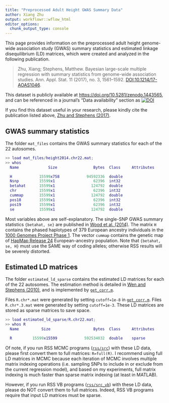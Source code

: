 ```yaml
---
title: "Preprocessed Adult Height GWAS Summary Data"
author: Xiang Zhu
output: workflowr::wflow_html
editor_options:
  chunk_output_type: console
---
```


[zenodo-height2014]: https://doi.org/10.5281/zenodo.1443565
[Zhu and Stephens (2017)]: https://projecteuclid.org/euclid.aoas/1507168840
[Wen and Stephens (2010)]: https://projecteuclid.org/euclid.aoas/1287409368 
[`get_corr.m`]: https://github.com/stephenslab/rss/blob/master/misc/get_corr.m
[`rss/src`]: https://github.com/stephenslab/rss/tree/master/src
[`rss/src_vb`]: https://github.com/stephenslab/rss/tree/master/src_vb
[Wood et al. (2014)]: https://www.ncbi.nlm.nih.gov/pubmed/25282103
[1000 Genomes Project Phase 1]: https://www.ncbi.nlm.nih.gov/pubmed/20981092
[HapMap Release 24]: https://www.ncbi.nlm.nih.gov/pubmed/17943122

This page provides information on the preprocessed adult height
genome-wide association study (GWAS) summary statistics and
estimated linkage disequilibrium (LD) matrices, which were
created and analyzed in the following publication.

> Zhu, Xiang; Stephens, Matthew. Bayesian large-scale multiple regression with summary statistics from genome-wide association studies. Ann. Appl. Stat. 11 (2017), no. 3, 1561--1592. [DOI:10.1214/17-AOAS1046](https://projecteuclid.org/euclid.aoas/1507168840).

This dataset is publicly available at <https://doi.org/10.5281/zenodo.1443565>,
and can be referenced in a journal's "Data availability" section as
[![DOI](https://zenodo.org/badge/DOI/10.5281/zenodo.1443565.svg)][zenodo-height2014]

If you find this dataset useful in your research,
please kindly cite the publication listed above, [Zhu and Stephens (2017)][].

## GWAS summary statistics

The folder `mat_files` contains the GWAS summary statistics
for each of the 22 autosomes.

```matlab
>> load mat_files/height2014.chr22.mat;
>> whos
  Name             Size                Bytes  Class     Attributes

  H            15599x758            94592336  double
  Nsnp         15599x1                 62396  int32
  betahat      15599x1                124792  double
  chr          15599x1                 62396  int32
  cummap       15599x1                124792  double
  pos18        15599x1                 62396  int32
  pos19        15599x1                 62396  int32
  se           15599x1                124792  double
```

Most variables above are self-explanatory.
The single-SNP GWAS summary statistics `{betahat, se}` are published in [Wood et al. (2014)][].
The matrix `H` contains the phased haplotypes of 379 European ancestry individuals
in the [1000 Genomes Project Phase 1][].
The vector `cummap` contains the genetic map of
[HapMap Release 24][] European-ancestry population.
Note that `{betahat, se, H}` must use the SAME way of coding alleles;
otherwise RSS results will be severely distorted.  

## Estimated LD matrices

The folder `estimated_ld_sparse` contains the estimated LD matrices
for each of the 22 autosomes.
The estimation method is detailed in [Wen and Stephens (2010)][],
and is implemented by [`get_corr.m`][].

Files `R.chr*.mat` were generated by setting `cutoff=1e-8` in [`get_corr.m`][].
Files `R.chr*.3.mat` were generated by setting `cutoff=1e-3`.
These LD matrices are stored as sparse matrices to save space.

```matlab
>> load estimated_ld_sparse/R.chr22.mat;
>> whos R
  Name          Size                   Bytes  Class     Attributes

  R         15599x15599            592534032  double    sparse
```

Of note, if you run RSS MCMC programs ([`rss/src`][]) with these LD data,
please first convert them to full matrices: `R=full(R)`.
I recommend using full LD matrices in MCMC
because each iteration of MCMC involves multiple matrix indexing operations
(i.e. sampling SNPs to include in or exclude from the current regression model),
and based on my experiments, full matrix indexing is much faster than sparse matrix indexing
(at least in MATLAB).

However, if you run RSS VB programs ([`rss/src_vb`][]) with these LD data,
please do NOT convert them to full matrices.
Indeed, RSS VB programs require that input LD matrices must be sparse.

